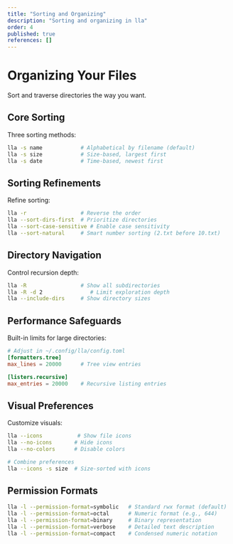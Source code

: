 ```yaml
---
title: "Sorting and Organizing"
description: "Sorting and organizing in lla"
order: 4
published: true
references: []
---
```

# Organizing Your Files

Sort and traverse directories the way you want.

## Core Sorting

Three sorting methods:
```bash
lla -s name            # Alphabetical by filename (default)
lla -s size            # Size-based, largest first
lla -s date            # Time-based, newest first
```

## Sorting Refinements

Refine sorting:
```bash
lla -r                 # Reverse the order
lla --sort-dirs-first  # Prioritize directories
lla --sort-case-sensitive # Enable case sensitivity
lla --sort-natural     # Smart number sorting (2.txt before 10.txt)
```

## Directory Navigation

Control recursion depth:
```bash
lla -R                 # Show all subdirectories
lla -R -d 2               # Limit exploration depth
lla --include-dirs     # Show directory sizes
```

## Performance Safeguards

Built-in limits for large directories:
```toml
# Adjust in ~/.config/lla/config.toml
[formatters.tree]
max_lines = 20000      # Tree view entries

[listers.recursive]
max_entries = 20000    # Recursive listing entries
```

## Visual Preferences

Customize visuals:
```bash
lla --icons           # Show file icons
lla --no-icons       # Hide icons
lla --no-colors      # Disable colors

# Combine preferences
lla --icons -s size  # Size-sorted with icons
```

## Permission Formats

```bash
lla -l --permission-format=symbolic   # Standard rwx format (default)
lla -l --permission-format=octal      # Numeric format (e.g., 644)
lla -l --permission-format=binary     # Binary representation
lla -l --permission-format=verbose    # Detailed text description
lla -l --permission-format=compact    # Condensed numeric notation
```
